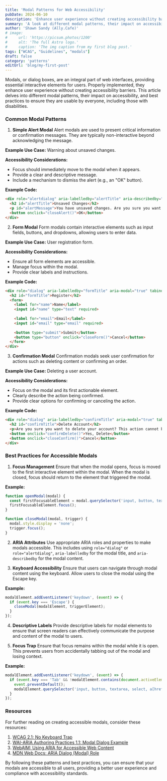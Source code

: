```yaml
---
title: 'Modal Patterns for Web Accessibility'
pubDate: 2024-06-10
description: 'Enhance user experience without creating accessibility barriers'
summary: 'A look at different modal patterns, their impact on accessibility, and best practices to ensure they are usable by everyone, including those with disabilities.'
author: 'Shawn Sandy (Ally.Cafe)'
# image:
#     url: 'https://picsum.photos/1200'
#     alt: 'The full Astro logo.'
#     caption: 'The img caption from my first blog post.'
tags: ["WCAG", "Guidelines", "modals"]
draft: false
category: 'patterns'
editUrl: 'blog/my-first-post'
---
```



Modals, or dialog boxes, are an integral part of web interfaces, providing essential interactive elements for users. Properly implemented, they enhance user experience without creating accessibility barriers. This article delves into different modal patterns, their impact on accessibility, and best practices to ensure they are usable by everyone, including those with disabilities.

### Common Modal Patterns

 1. **Simple Alert Modal**
Alert modals are used to present critical information or confirmation messages. They are typically non-interactive beyond acknowledging the message.

**Example Use Case:** Warning about unsaved changes.

**Accessibility Considerations:**
- Focus should immediately move to the modal when it appears.
- Provide a clear and descriptive message.
- Include a mechanism to dismiss the alert (e.g., an "OK" button).

**Example Code:**
```html
<div role="alertdialog" aria-labelledby="alertTitle" aria-describedby="alertMessage" aria-modal="true" tabindex="-1">
  <h2 id="alertTitle">Unsaved Changes</h2>
  <p id="alertMessage">You have unsaved changes. Are you sure you want to leave?</p>
  <button onclick="closeAlert()">OK</button>
</div>
```

2. **Form Modal**
Form modals contain interactive elements such as input fields, buttons, and dropdowns, allowing users to enter data.

**Example Use Case:** User registration form.

**Accessibility Considerations:**
- Ensure all form elements are accessible.
- Manage focus within the modal.
- Provide clear labels and instructions.

**Example Code:**
```html
<div role="dialog" aria-labelledby="formTitle" aria-modal="true" tabindex="-1">
  <h2 id="formTitle">Register</h2>
  <form>
    <label for="name">Name</label>
    <input id="name" type="text" required>
    
    <label for="email">Email</label>
    <input id="email" type="email" required>
    
    <button type="submit">Submit</button>
    <button type="button" onclick="closeForm()">Cancel</button>
  </form>
</div>
```

3. **Confirmation Modal**
Confirmation modals seek user confirmation for actions such as deleting content or confirming an order.

**Example Use Case:** Deleting a user account.

**Accessibility Considerations:**
- Focus on the modal and its first actionable element.
- Clearly describe the action being confirmed.
- Provide clear options for confirming or canceling the action.

**Example Code:**
```html
<div role="dialog" aria-labelledby="confirmTitle" aria-modal="true" tabindex="-1">
  <h2 id="confirmTitle">Delete Account</h2>
  <p>Are you sure you want to delete your account? This action cannot be undone.</p>
  <button onclick="confirmDelete()">Yes, Delete</button>
  <button onclick="closeConfirm()">Cancel</button>
</div>
```

### Best Practices for Accessible Modals

1. **Focus Management**
Ensure that when the modal opens, focus is moved to the first interactive element within the modal. When the modal is closed, focus should return to the element that triggered the modal.

**Example:**
```javascript
function openModal(modal) {
  const firstFocusableElement = modal.querySelector('input, button, textarea, select, a[href]');
  firstFocusableElement.focus();
}

function closeModal(modal, trigger) {
  modal.style.display = 'none';
  trigger.focus();
}
```

2. **ARIA Attributes**
Use appropriate ARIA roles and properties to make modals accessible. This includes using `role="dialog"` or `role="alertdialog"`, `aria-labelledby` for the modal title, and `aria-describedby` for the modal content.

3. **Keyboard Accessibility**
Ensure that users can navigate through modal content using the keyboard. Allow users to close the modal using the Escape key.

**Example:**
```javascript
modalElement.addEventListener('keydown', (event) => {
  if (event.key === 'Escape') {
    closeModal(modalElement, triggerElement);
  }
});
```

4. **Descriptive Labels**
Provide descriptive labels for modal elements to ensure that screen readers can effectively communicate the purpose and content of the modal to users.

5. **Focus Trap**
Ensure that focus remains within the modal while it is open. This prevents users from accidentally tabbing out of the modal and losing context.

**Example:**
```javascript
modalElement.addEventListener('keydown', (event) => {
  if (event.key === 'Tab' && !modalElement.contains(document.activeElement)) {
    event.preventDefault();
    modalElement.querySelector('input, button, textarea, select, a[href]').focus();
  }
});
```

### Resources

For further reading on creating accessible modals, consider these resources:

1. <a href="https://www.w3.org/WAI/WCAG21/Understanding/no-keyboard-trap.html" target="_blank">WCAG 2.1: No Keyboard Trap</a>
2. <a href="https://www.w3.org/TR/wai-aria-practices-1.1/examples/dialog-modal/dialog.html" target="_blank">WAI-ARIA Authoring Practices 1.1: Modal Dialog Example</a>
3. <a href="https://webaim.org/techniques/aria/" target="_blank">WebAIM: Using ARIA for Accessible Web Content</a>
4. <a href="https://developer.mozilla.org/en-US/docs/Web/Accessibility/ARIA/Roles/dialog_role" target="_blank">MDN Web Docs: ARIA Dialog (Modal) Role</a>

By following these patterns and best practices, you can ensure that your modals are accessible to all users, providing a better user experience and compliance with accessibility standards.